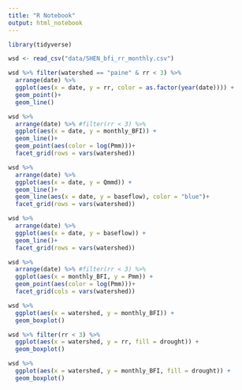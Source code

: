 ```yaml
---
title: "R Notebook"
output: html_notebook
---
```

 

```r
library(tidyverse)
```


```r
wsd <- read_csv("data/SHEN_bfi_rr_monthly.csv")
```

```r
wsd %>% filter(watershed == "paine" & rr < 3) %>%
  arrange(date) %>%
  ggplot(aes(x = date, y = rr, color = as.factor(year(date)))) +
  geom_point()+
  geom_line()
```

```r
wsd %>%
  arrange(date) %>% #filter(rr < 3) %>%
  ggplot(aes(x = date, y = monthly_BFI)) +
  geom_line()+
  geom_point(aes(color = log(Pmm)))+
  facet_grid(rows = vars(watershed))
```
```r
wsd %>%
  arrange(date) %>% 
  ggplot(aes(x = date, y = Qmmd)) +
  geom_line()+
  geom_line(aes(x = date, y = baseflow), color = "blue")+
  facet_grid(rows = vars(watershed))
```
```r
wsd %>%
  arrange(date) %>% 
  ggplot(aes(x = date, y = baseflow)) +
  geom_line()+
  facet_grid(rows = vars(watershed))
```
```r
wsd %>%
  arrange(date) %>% #filter(rr < 3) %>%
  ggplot(aes(x = monthly_BFI, y = Pmm)) +
  geom_point(aes(color = log(Pmm)))+
  facet_grid(cols = vars(watershed))
```
```r
wsd %>%
  ggplot(aes(x = watershed, y = monthly_BFI)) +
  geom_boxplot()

```
```r
wsd %>% filter(rr < 3) %>%
  ggplot(aes(x = watershed, y = rr, fill = drought)) +
  geom_boxplot()

```
```r
wsd %>% 
  ggplot(aes(x = watershed, y = monthly_BFI, fill = drought)) +
  geom_boxplot()

```